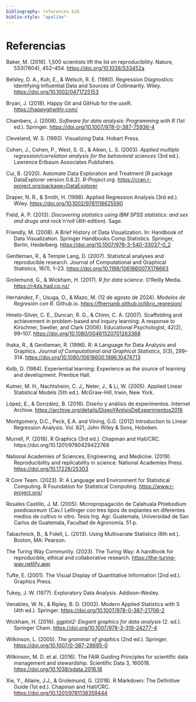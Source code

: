 ```yaml
---
bibliography: references.bib
biblio-style: "apalike"
---
```


# Referencias

::: hanging-indent
Baker, M. (2016). 1,500 scientists lift the lid on reproducibility. Nature, 533(7604), 452–454. <https://doi.org/10.1038/533452a>

Belsley, D. A., Kuh, E., & Welsch, R. E. (1980). Regression Diagnostics: Identifying Influential Data and Sources of Collinearity. Wiley. <https://doi.org/10.1002/0471725153>

Bryan, J. (2018). Happy Git and GitHub for the useR. <https://happygitwithr.com/>

Chambers, J. (2008). *Software for data analysis: Programming with R* (1st ed.). Springer. <https://doi.org/10.1007/978-0-387-75936-4>

Cleveland, W. S. (1993). Visualizing Data. Hobart Press.

Cohen, J., Cohen, P., West, S. G., & Aiken, L. S. (2003). *Applied multiple regression/correlation analysis for the behavioral sciences* (3rd ed.). Lawrence Erlbaum Associates Publishers.

Cui, B. (2020). Automate Data Exploration and Treatment \[R package DataExplorer version 0.8.2\]. *R-Project.org*. <https://cran.r-project.org/package=DataExplorer>

Draper, N. R., & Smith, H. (1998). Applied Regression Analysis (3rd ed.). Wiley. <https://doi.org/10.1002/9781118625590>

Field, A. P. (2013). *Discovering statistics using IBM SPSS statistics: and sex and drugs and rock'n'roll* (4th edition). Sage.

Friendly, M. (2008). A Brief History of Data Visualization. In: Handbook of Data Visualization. Springer Handbooks Comp.Statistics. Springer, Berlin, Heidelberg. <https://doi.org/10.1007/978-3-540-33037-0_2>

Gentleman, R., & Temple Lang, D. (2007). Statistical analyses and reproducible research. Journal of Computational and Graphical Statistics, 16(1), 1–23. <https://doi.org/10.1198/106186007X178663>

Grolemund, G., & Wickham, H. (2017). *R for data science*. O’Reilly Media. <https://r4ds.had.co.nz/>

Hernández, F., Usuga, O., & Mazo, M. (12 de agosto de 2024). *Modelos de Regresión con R*. Github.io. <https://fhernanb.github.io/libro_regresion/>

Hmelo-Silver, C. E., Duncan, R. G., & Chinn, C. A. (2007). Scaffolding and achievement in problem-based and inquiry learning: A response to Kirschner, Sweller, and Clark (2006). Educational Psychologist, 42(2), 99–107. <https://doi.org/10.1080/00461520701263368>

Ihaka, R., & Gentleman, R. (1996). R: A Language for Data Analysis and Graphics. *Journal of Computational and Graphical Statistics*, *5*(3), 299–314. <https://doi.org/10.1080/10618600.1996.10474713>

Kolb, D. (1984). Experiential learning: Experience as the source of learning and development. Prentice Hall.

Kutner, M. H., Nachtsheim, C. J., Neter, J., & Li, W. (2005). Applied Linear Statistical Models (5th ed.). McGraw-Hill, Irwin, New York.

López, E., & González, B. (2016). Diseño y análisis de experimentos. Internet Archive. <https://archive.org/details/DiseoYAnlisisDeExperimentos2016>

Montgomery, D.C., Peck, E.A. and Vining, G.G. (2012) Introduction to Linear Regression Analysis. Vol. 821, John Wiley & Sons, Hoboken.

Murrell, P. (2018). R Graphics (3rd ed.). Chapman and Hall/CRC. https://doi.org/10.1201/9780429422768

National Academies of Sciences, Engineering, and Medicine. (2019). Reproducibility and replicability in science. National Academies Press. <https://doi.org/10.17226/25303>

R Core Team. (2023). R: A Language and Environment for Statistical Computing. R Foundation for Statistical Computing. <https://www.r-project.org/>

Rosales Castillo, J. M. (2005). Micropropagación de Calahuala Phlebodium psedoaureum (Cav.) Lellinger con tres tipos de explantes en diferentes medios de cultivo in vitro. Tesis Ing. Agr. Guatemala, Universidad de San Carlos de Guatemala, Facultad de Agronomía. 51 p.

Tabachnick, B., & Fidell, L. (2013). Using Multivariate Statistics (6th ed.). Boston, MA: Pearson.

The Turing Way Community. (2023). The Turing Way: A handbook for reproducible, ethical and collaborative research. <https://the-turing-way.netlify.app>

Tufte, E. (2001). The Visual Display of Quantitative Information (2nd ed.). Graphics Press.

Tukey, J. W. (1977). Exploratory Data Analysis. Addison-Wesley.

Venables, W. N., & Ripley, B. D. (2002). Modern Applied Statistics with S (4th ed.). Springer. <https://doi.org/10.1007/978-0-387-21706-2>

Wickham, H. (2016). *ggplot2: Elegant graphics for data analysis* (2. ed.). Springer Cham. <https://doi.org/10.1007/978-3-319-24277-4>

Wilkinson, L. (2005). *The grammar of graphics* (2nd ed.). Springer. <https://doi.org/10.1007/0-387-28695-0>

Wilkinson, M. D. et al. (2016). The FAIR Guiding Principles for scientific data management and stewardship. Scientific Data 3, 160018. <https://doi.org/10.1038/sdata.2016.18>

Xie, Y., Allaire, J.J., & Grolemund, G. (2018). R Markdown: The Definitive Guide (1st ed.). Chapman and Hall/CRC. <https://doi.org/10.1201/9781138359444>
:::
